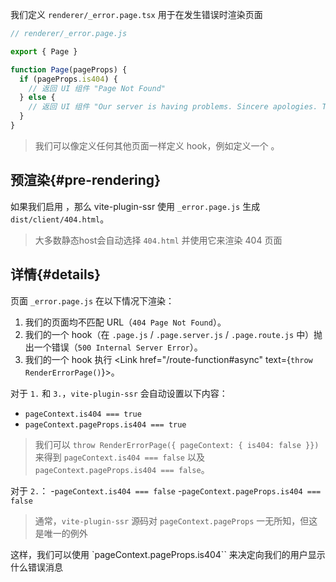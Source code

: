 
我们定义 `renderer/_error.page.tsx` 用于在发生错误时渲染页面

```js
// renderer/_error.page.js

export { Page }

function Page(pageProps) {
  if (pageProps.is404) {
    // 返回 UI 组件 "Page Not Found"
  } else {
    // 返回 UI 组件 "Our server is having problems. Sincere apologies. Try again later."
  }
}
```

> 我们可以像定义任何其他页面一样定义 hook，例如定义一个 <Link text="自定义 layout" href="/layouts#custom-export" />。


## 预渲染{#pre-rendering}


如果我们启用 <Link text="预渲染" href="/pre-rendering" />，那么 vite-plugin-ssr 使用 `_error.page.js` 生成 `dist/client/404.html`。

> 大多数静态host会自动选择 `404.html` 并使用它来渲染 404 页面


## 详情{#details}

页面 `_error.page.js` 在以下情况下渲染：
  1. 我们的页面均不匹配 URL（`404 Page Not Found`）。
  2. 我们的一个 hook（在 `.page.js` / `.page.server.js` / `.page.route.js` 中）抛出一个错误（`500 Internal Server Error`）。
  3. 我们的一个 hook 执行 <Link href="/route-function#async" text={<code>throw RenderErrorPage()</code>}></Link>。

对于 `1.` 和 `3.`，`vite-plugin-ssr` 会自动设置以下内容：
  - `pageContext.is404 === true`
  - `pageContext.pageProps.is404 === true`

> 我们可以 `throw RenderErrorPage({ pageContext: { is404: false }})` 来得到 `pageContext.is404 === false` 以及 `pageContext.pageProps.is404 === false`。

对于 `2.`：
  -`pageContext.is404 === false`
  -`pageContext.pageProps.is404 === false`

> 通常，`vite-plugin-ssr` 源码对 `pageContext.pageProps` 一无所知，但这是唯一的例外

这样，我们可以使用 `pageContext.pageProps.is404`` 来决定向我们的用户显示什么错误消息
